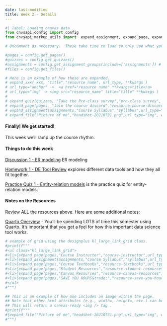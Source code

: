 ```yaml
---
date: last-modified
title: Week 2 - Details
---
```


```python
#| label: Loading canvas data
from cnvsapi.config import config
from cnvsapi.markup_utils import  expand_assignment, expand_page, expand_quiz, expand_file

# Uncomment as necessary.  These take time to load so only use what you need.

#pages = config.get_pages()
#quizzes = config.get_quizzes()
#assignments = config.get_assignment_groups(include=['assignments']) # from Canvas
#files = config.get_files()

# Here is an example of how these are expanded.
# expand_xxx( xxx, "title","resource name", url_type, **kwargs )
# url_type="anchor" ->  <a href="resource name" **kwargs>title</a>
# url_type="img" -> <img src="resource_name" title="title" **kwargs )
#
# expand_quiz(quizzes, "Take the Pre-class survey","pre-class survey", url_type="anchor", target="_blank")
# expand_page(pages, "Join the course discord","resource-course-discord", url_type="anchor", target="_blank")
# expand_assignment(assignments,"Course Syllabus","syllabus",url_type="anchor")
# expand_file("Picture of me","headshot-20210731.png",url_type="img", width="200px")

```

#### Finally!  We get started!

This week we'll ramp up the course rhythm.

<!-- deliverables-block-begin -->
#### Things to do this week


[Discussion 1 - ER modeling](https://virginiacommonwealth.instructure.com/courses/122236/assignments/1241106) ER modeling


[Homework 1 - DE Tool Review](https://virginiacommonwealth.instructure.com/courses/122236/assignments/1241133) explores different data tools and how they all fit together.


[Practice Quiz 1 - Entity-relation models](https://virginiacommonwealth.instructure.com/courses/122236/assignments/1241146) is the practice quiz for entity-relation models.

<!-- deliverables-block-end -->

<!-- resources-block-begin -->
#### Notes on the Resources

Review ALL the resources above. Here are some additional notes:
    
[Quarto Overview](https://virginiacommonwealth.instructure.com/courses/122236/pages/resource-week-2-quarto-overview) - You'll be spending LOTS of time this semester using Quarto.  It's important that you get a feel for how this important data science tool works.

<!-- resources-block-end -->



```python
# example of grid using the designplus kl_large_link_grid class.
#print(f"""
#<ul class="kl_large_link_grid">
#<li>{expand_page(pages,"Course Instructor","course-instructor",url_type="anchor")}</li>
#<li>{expand_assignment(assignments,"Course Syllabus","syllabus",url_type="anchor")}</li>
#<li>{expand_page(pages,"Course Textbooks","resource-textbooks",url_type="anchor")}</li>
#<li>{expand_page(pages,"Student Resources","resource-student-resources",url_type="anchor")}</li>
#<li>{expand_page(pages,"Canvas Resources","resource-canvas-resources",url_type="anchor")}</li>
#<li>{expand_page(pages,"SAVE YOU HOURS&trade;","resource-save-you-hours",url_type="anchor")}</li>
#</ul>
#""")
```

```python
## This is an example of how one includes an image within the page.
## Note that other html attributes (e.g., width=, height=, etc.) can be added
## This will return a canvas-ready <img /> tag .
#print(f"""
#{expand_file("Picture of me","headshot-20210731.png",url_type="img", width="200px")}
#""")
```